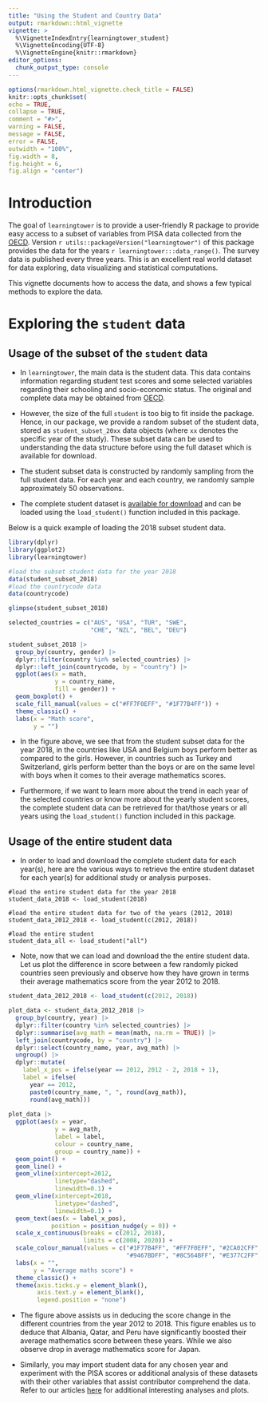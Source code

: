 ```yaml
---
title: "Using the Student and Country Data"
output: rmarkdown::html_vignette
vignette: >
  %\VignetteIndexEntry{learningtower_student}
  %\VignetteEncoding{UTF-8}
  %\VignetteEngine{knitr::rmarkdown}
editor_options: 
  chunk_output_type: console
---
```


```r
options(rmarkdown.html_vignette.check_title = FALSE)
knitr::opts_chunk$set(
echo = TRUE,
collapse = TRUE,
comment = "#>",
warning = FALSE,
message = FALSE,
error = FALSE,
outwidth = "100%",
fig.width = 8,
fig.height = 6,
fig.align = "center")
```

# Introduction

The goal of `learningtower` is to provide a user-friendly R package to provide easy access to a subset of variables from PISA data collected from the [OECD](https://www.oecd.org/en/about/programmes/pisa/pisa-data.html). Version `r utils::packageVersion("learningtower")` of this package provides the data for the years `r learningtower:::data_range()`. The survey data is published every three years. This is an excellent real world dataset for data exploring, data visualizing and statistical computations.

This vignette documents how to access the data, and shows a few typical methods to explore the data.

# Exploring the `student` data

## Usage of the subset of the `student` data

- In `learningtower`, the main data is the student data. This data contains information regarding student test scores and some selected variables regarding their schooling and socio-economic status. The original and complete data may be obtained from [OECD](https://www.oecd.org/pisa/data/).

- However, the size of the full `student` is too big to fit inside the package. Hence, in our package, we provide a random subset of the student data, stored as `student_subset_20xx` data objects (where `xx` denotes the specific year of the study). These subset data can be used to understanding the data structure before using the full dataset which is available for download.

- The student subset data is constructed by randomly sampling from the full student data. For each year and each country, we randomly sample approximately 50 observations.

- The complete student dataset is [available for download](https://github.com/kevinwang09/learningtower/tree/master/student_full_data) and can be loaded using the `load_student()` function included in this package.


Below is a quick example of loading the 2018 subset student data.

```r
library(dplyr)
library(ggplot2)
library(learningtower)

#load the subset student data for the year 2018
data(student_subset_2018)
#load the countrycode data
data(countrycode)

glimpse(student_subset_2018)
```

```r
selected_countries = c("AUS", "USA", "TUR", "SWE", 
                       "CHE", "NZL", "BEL", "DEU")

student_subset_2018 |> 
  group_by(country, gender) |> 
  dplyr::filter(country %in% selected_countries) |>
  dplyr::left_join(countrycode, by = "country") |> 
  ggplot(aes(x = math,
             y = country_name,
             fill = gender)) +
  geom_boxplot() +
  scale_fill_manual(values = c("#FF7F0EFF", "#1F77B4FF")) +
  theme_classic() +
  labs(x = "Math score", 
       y = "")
```

- In the figure above, we see that from the student subset data for the year 2018, in the countries like USA and Belgium boys perform better as compared to the girls. However, in countries such as Turkey and Switzerland, girls perform better than the boys or are on the same level with boys when it comes to their average mathematics scores.

- Furthermore, if we want to learn more about the trend in each year of the selected countries or know more about the yearly student scores,  the complete student data can be retrieved  for that/those years or all years using the `load_student()` function included in this package.

## Usage of the entire student data

- In order to load and download the complete student data for each year(s), here are the various ways to retrieve the entire student dataset for each year(s) for additional study or analysis purposes.

```
#load the entire student data for the year 2018
student_data_2018 <- load_student(2018)

#load the entire student data for two of the years (2012, 2018)
student_data_2012_2018 <- load_student(c(2012, 2018))

#load the entire student 
student_data_all <- load_student("all")
```

- Note, now that we can load and download the the entire student data. Let us plot the difference in score between a few randomly picked countries seen previously and observe how they have grown in terms their average mathematics score from the year 2012 to 2018.

```r
student_data_2012_2018 <- load_student(c(2012, 2018))

plot_data <- student_data_2012_2018 |> 
  group_by(country, year) |>  
  dplyr::filter(country %in% selected_countries) |> 
  dplyr::summarise(avg_math = mean(math, na.rm = TRUE)) |>  
  left_join(countrycode, by = "country") |> 
  dplyr::select(country_name, year, avg_math) |> 
  ungroup() |> 
  dplyr::mutate(
    label_x_pos = ifelse(year == 2012, 2012 - 2, 2018 + 1),
    label = ifelse(
      year == 2012,
      paste0(country_name, ", ", round(avg_math)),
      round(avg_math)))
  
plot_data |> 
  ggplot(aes(x = year, 
             y = avg_math,
             label = label,
             colour = country_name,
             group = country_name)) +
  geom_point() +
  geom_line() +
  geom_vline(xintercept=2012,
             linetype="dashed",
             linewidth=0.1) +
  geom_vline(xintercept=2018,
             linetype="dashed",
             linewidth=0.1) + 
  geom_text(aes(x = label_x_pos),
            position = position_nudge(y = 0)) +
  scale_x_continuous(breaks = c(2012, 2018),
                     limits = c(2008, 2020)) +
  scale_colour_manual(values = c("#1F77B4FF", "#FF7F0EFF", "#2CA02CFF", "#D62728FF", 
                                 "#9467BDFF", "#8C564BFF", "#E377C2FF", "#7F7F7FFF")) +
  labs(x = "",
       y = "Average maths score") +
  theme_classic() +
  theme(axis.ticks.y = element_blank(),
        axis.text.y = element_blank(),
        legend.position = "none")
```

- The figure above assists us in deducing the score change in the different countries from the year 2012 to 2018. This figure enables us to deduce that Albania, Qatar, and Peru have significantly boosted their average mathematics score between these years. While we also observe drop in average mathematics score for Japan.

- Similarly, you may import student data for any chosen year and experiment with the PISA scores or additional analysis of these datasets with their other variables that assist contributor comprehend the data. Refer to our articles [here](https://kevinwang09.github.io/learningtower/articles/exploring_time.html) for additional interesting analyses and plots.

